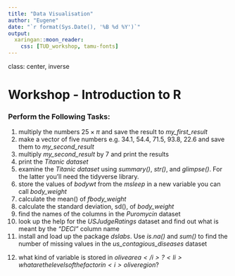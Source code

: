 ```yaml
---
title: "Data Visualisation"
author: "Eugene"
date: "`r format(Sys.Date(), '%B %d %Y')`"
output:
  xaringan::moon_reader:
    css: [TUD_workshop, tamu-fonts]
---
```


class: center, inverse

# Workshop - Introduction to R

### Perform the Following Tasks:

<ol>
<li> multiply the numbers $25\times \pi$ and save the result to <i>my_first_result</i>
<li> make a vector of five numbers e.g. 34.1, 54.4, 71.5, 93.8, 22.6 and save them to <i>my_second_result</i> 
<li> multiply <i>my_second_result</i> by 7 and print the results
<li> print the <i>Titanic dataset</i>
<li> examine the <i>Titanic dataset</i> using <i>summary()</i>, <i>str()</i>, and <i>glimpse()</i>. For the latter you'll need the tidyverse library.
<li> store the values of <i>bodywt</i> from the <i>msleep</i> in a new variable you can call <i>body_weight</i>
<li> calculate the mean() of <i>fbody_weight</i>
<li> calculate the standard deviation, sd(), of <i>body_weight</i>
<li> find the names of the columns in the <i>Puromycin</i> dataset
<li> look up the help for the <i>USJudgeRatings</i> dataset and find out what is meant by the <i>"DECI"</i> column name
<li> install and load up the package <i>dslabs</i>. Use <i>is.na()</i> and <i>sum()</i> to find the number of missing values in the <i>us_contagious_diseases</i> dataset
<li> what kind of variable is stored in <i>olive$area</i>?
<li> what are the levels of the factor in <i>olive$region</i>?
